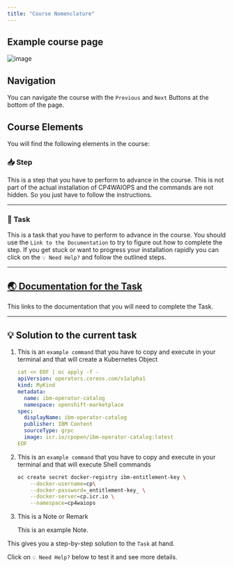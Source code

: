 ```yaml
---
title: "Course Nomenclature"
---
```


## Example course page



![image](./../images/60_nomenclature.png)

## Navigation

You can navigate the course with the `Previous` and  `Next` Buttons at the bottom of the page.




## Course Elements 

You will find the following elements in the course:



### 📥 Step

This is a step that you have to perform to advance in the course.
This is not part of the actual installation of CP4WAIOPS and the commands are not hidden. So you just have to follow the instructions.

<hr/>


### 🚀 Task

This is a task that you have to perform to advance in the course.
You should use the `Link to the Documentation` to try to figure out how to complete the step.
If you get stuck or want to progress your installation rapidly you can click on the `💡 Need Help?` and follow the outlined steps.

<hr/>


## <a href="#" target="_blank" >🌏 Documentation for the Task</a>

This links to the documentation that you will need to complete the Task.

<hr/>

## 💡 Solution to the current task

<Accordion>
<AccordionItem title="💡 Need Help?">


1. This is an `example command` that you have to copy and execute in your terminal and that will create a Kubernetes Object

   ```yaml
   cat << EOF | oc apply -f -
   apiVersion: operators.coreos.com/v1alpha1
   kind: MyKind
   metadata:
     name: ibm-operator-catalog
     namespace: openshift-marketplace
   spec:
     displayName: ibm-operator-catalog
     publisher: IBM Content
     sourceType: grpc
     image: icr.io/cpopen/ibm-operator-catalog:latest
   EOF
   ```


1. This is an `example command` that you have to copy and execute in your terminal and that will execute Shell commands

   ```bash
   oc create secret docker-registry ibm-entitlement-key \
       --docker-username=cp\
       --docker-password=_entitlement-key_ \
       --docker-server=cp.icr.io \
       --namespace=cp4waiops
   ```



1. This is a Note or Remark

    <InlineNotification kind="info">

    This is an example Note. 

    </InlineNotification>



</AccordionItem>
</Accordion>

This gives you a step-by-step solution to the `Task` at hand.

Click on `💡 Need Help?` below to test it and see more details.






